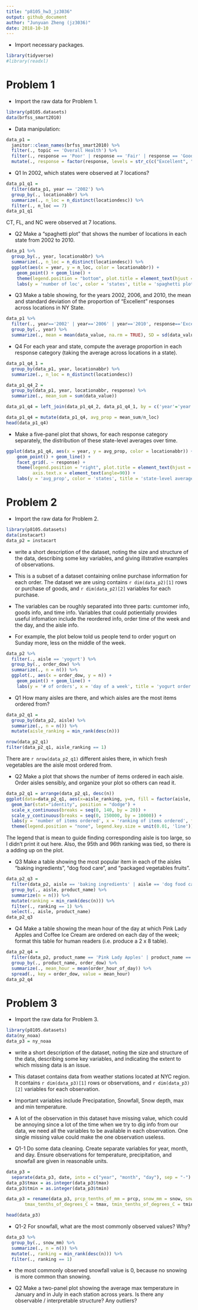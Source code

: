 ```yaml
---
title: "p8105_hw3_jz3036"
output: github_document
author: "Junyuan Zheng (jz3036)"
date: 2018-10-10
---
```


* Import necessary packages.
```r
library(tidyverse)
#library(readxl)
```

# Problem 1

* Import the raw data for Problem 1.
```r
library(p8105.datasets)
data(brfss_smart2010)
```

* Data manipulation:
```r
data_p1 = 
  janitor::clean_names(brfss_smart2010) %>%
  filter(., topic == 'Overall Health') %>%
  filter(., response == 'Poor' | response == 'Fair' | response == 'Good' | response == 'Very good' | response == 'Excellent') %>%
  mutate(., response = factor(response, levels = str_c(c("Excellent", "Very good", "Good", "Fair", "Poor"))))
```

* Q1 In 2002, which states were observed at 7 locations?
```r
data_p1_q1 = 
  filter(data_p1, year == '2002') %>% 
  group_by(., locationabbr) %>% 
  summarize(., n_loc = n_distinct(locationdesc)) %>% 
  filter(., n_loc == 7)
data_p1_q1
```
CT, FL, and NC were observed at 7 locations.

* Q2 Make a “spaghetti plot” that shows the number of locations in each state from 2002 to 2010.
```r
data_p1 %>% 
  group_by(., year, locationabbr) %>% 
  summarize(., n_loc = n_distinct(locationdesc)) %>% 
  ggplot(aes(x = year, y = n_loc, color = locationabbr)) +
    geom_point() + geom_line() + 
    theme(legend.position = "bottom", plot.title = element_text(hjust = 0.5)) +
    labs(y = 'number of loc', color = 'states', title = 'spaghetti plot')
```

* Q3 Make a table showing, for the years 2002, 2006, and 2010, the mean and standard deviation of the proportion of “Excellent” responses across locations in NY State.
```r
data_p1 %>%
  filter(., year=='2002' | year=='2006' | year=='2010', response=='Excellent') %>% 
  group_by(., year) %>% 
  summarize(., mean = mean(data_value, na.rm = TRUE), SD = sd(data_value, na.rm = TRUE))
```

* Q4 For each year and state, compute the average proportion in each response category (taking the average across locations in a state).
```r
data_p1_q4_1 = 
  group_by(data_p1, year, locationabbr) %>% 
  summarize(., n_loc = n_distinct(locationdesc))

data_p1_q4_2 =
  group_by(data_p1, year, locationabbr, response) %>%
  summarize(., mean_sum = sum(data_value))

data_p1_q4 = left_join(data_p1_q4_2, data_p1_q4_1, by = c('year'='year', 'locationabbr'='locationabbr'))

data_p1_q4 = mutate(data_p1_q4, avg_prop = mean_sum/n_loc)
head(data_p1_q4)
```

* Make a five-panel plot that shows, for each response category separately, the distribution of these state-level averages over time.
```r
ggplot(data_p1_q4, aes(x = year, y = avg_prop, color = locationabbr)) +
    geom_point() + geom_line() +
    facet_grid(. ~ response) +
    theme(legend.position = "right", plot.title = element_text(hjust = 0.5),
          axis.text.x = element_text(angle=90)) +
    labs(y = 'avg_prop', color = 'states', title = 'state-level averages over time')
```

# Problem 2

* Import the raw data for Problem 2.
```r
library(p8105.datasets)
data(instacart)
data_p2 = instacart
```

* write a short description of the dataset, noting the size and structure of the data, describing some key variables, and giving illstrative examples of observations. 

* This is a subset of a dataset containing online purchase information for each order. The dataset we are using contains `r dim(data_p2)[1]` rows or purchase of goods, and `r dim(data_p2)[2]` variables for each purchase.
* The variables can be roughly separated into three parts: cumtomer info, goods info, and time info. Variables that could potientially provides useful infomation include the reordered info, order time of the week and the day, and the aisle info.
* For example, the plot below told us people tend to order yogurt on Sunday more, less on the middle of the week.

```r
data_p2 %>%
  filter(., aisle == 'yogurt') %>% 
  group_by(., order_dow) %>% 
  summarize(., n = n()) %>% 
  ggplot(., aes(x = order_dow, y = n)) +
    geom_point() + geom_line() +
    labs(y = '# of orders', x = 'day of a week', title = 'yogurt order trend')
```


* Q1 How many aisles are there, and which aisles are the most items ordered from?
```r
data_p2_q1 =
  group_by(data_p2, aisle) %>%
  summarize(., n = n()) %>% 
  mutate(aisle_ranking = min_rank(desc(n)))

nrow(data_p2_q1)
filter(data_p2_q1, aisle_ranking == 1)
```
There are `r nrow(data_p2_q1)` different aisles there, in which fresh vegetables are the aisle most ordered from.

* Q2 Make a plot that shows the number of items ordered in each aisle. Order aisles sensibly, and organize your plot so others can read it.
```r
data_p2_q1 = arrange(data_p2_q1, desc(n))
ggplot(data=data_p2_q1, aes(x=aisle_ranking, y=n, fill = factor(aisle, levels = aisle))) +
  geom_bar(stat="identity", position = "dodge") +
  scale_x_continuous(breaks = seq(0, 140, by = 20)) +
  scale_y_continuous(breaks = seq(0, 150000, by = 10000)) +
  labs(y = 'number of items ordered', x = 'ranking of items ordered', fill = 'aisles') +
  theme(legend.position = "none", legend.key.size = unit(0.01, 'line'))
```
The legend that is mean to guide finding corresponding aisle is too large, so I didn't print it out here.
Also, the 95th and 96th ranking was tied, so there is a adding up on the plot.

* Q3 Make a table showing the most popular item in each of the aisles “baking ingredients”, “dog food care”, and “packaged vegetables fruits”.
```r
data_p2_q3 =
  filter(data_p2, aisle == 'baking ingredients' | aisle == 'dog food care' | aisle == 'packaged vegetables fruits') %>% 
  group_by(., aisle, product_name) %>% 
  summarize(n = n()) %>% 
  mutate(ranking = min_rank(desc(n))) %>% 
  filter(., ranking == 1) %>% 
  select(., aisle, product_name)
data_p2_q3
```

* Q4 Make a table showing the mean hour of the day at which Pink Lady Apples and Coffee Ice Cream are ordered on each day of the week; format this table for human readers (i.e. produce a 2 x 8 table).
```r
data_p2_q4 = 
  filter(data_p2, product_name == 'Pink Lady Apples' | product_name == 'Coffee Ice Cream') %>% 
  group_by(., product_name, order_dow) %>% 
  summarize(., mean_hour = mean(order_hour_of_day)) %>% 
  spread(., key = order_dow, value = mean_hour)
data_p2_q4  
```

# Problem 3

* Import the raw data for Problem 3.
```r
library(p8105.datasets)
data(ny_noaa)
data_p3 = ny_noaa
```

* write a short description of the dataset, noting the size and structure of the data, describing some key variables, and indicating the extent to which missing data is an issue.

* This dataset contains data from weather stations located at NYC region. It contains `r dim(data_p3)[1]` rows or observations, and `r dim(data_p3)[2]` variables for each observation.
* Important variables include Precipatation, Snowfall, Snow depth, max and min temperature.
* A lot of the observation in this dataset have missing value, which could be annoying since a lot of the time when we try to dig info from our data, we need all the variables to be available in each observation. One single missing value could make the one observation useless.

* Q1-1 Do some data cleaning. Create separate variables for year, month, and day. Ensure observations for temperature, precipitation, and snowfall are given in reasonable units.

```r
data_p3 = 
  separate(data_p3, date, into = c("year", "month", "day"), sep = "-")
data_p3$tmax = as.integer(data_p3$tmax) 
data_p3$tmin = as.integer(data_p3$tmin)

data_p3 = rename(data_p3, prcp_tenths_of_mm = prcp, snow_mm = snow, snwd_mm = snwd,
       tmax_tenths_of_degrees_C = tmax, tmin_tenths_of_degrees_C = tmin)

head(data_p3)
```

* Q1-2 For snowfall, what are the most commonly observed values? Why?
```r
data_p3 %>%
  group_by(., snow_mm) %>% 
  summarize(., n = n()) %>% 
  mutate(., ranking = min_rank(desc(n))) %>% 
  filter(., ranking == 1)
```
* the most commonly observed snowfall value is 0, because no snowing is more common than snowing.

* Q2 Make a two-panel plot showing the average max temperature in January and in July in each station across years. Is there any observable / interpretable structure? Any outliers?
```r

```

